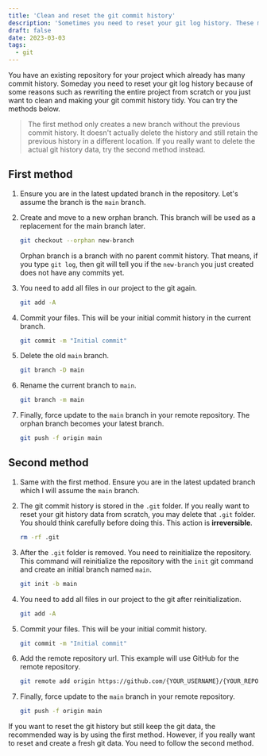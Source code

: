 ```yaml
---
title: 'Clean and reset the git commit history'
description: 'Sometimes you need to reset your git log history. These methods making your branch has a fresh and clean git history state without the previous history log'
draft: false
date: 2023-03-03
tags:
  - git
---
```


You have an existing repository for your project which already has many commit history. Someday you need to reset your git log history because of some reasons such as rewriting the entire project from scratch or you just want to clean and making your git commit history tidy. You can try the methods below.

> The first method only creates a new branch without the previous commit history. It doesn't actually delete the history and still retain the previous history in a different location. If you really want to delete the actual git history data, try the second method instead.

## First method

1. Ensure you are in the latest updated branch in the repository. Let's assume the branch is the `main` branch.
2. Create and move to a new orphan branch. This branch will be used as a replacement for the main branch later.

   ```bash
   git checkout --orphan new-branch
   ```

   Orphan branch is a branch with no parent commit history. That means, if you type `git log`, then git will tell you if the `new-branch` you just created does not have any commits yet.

3. You need to add all files in our project to the git again.

   ```bash
   git add -A
   ```

4. Commit your files. This will be your initial commit history in the current branch.

   ```bash
   git commit -m "Initial commit"
   ```

5. Delete the old `main` branch.

   ```bash
   git branch -D main
   ```

6. Rename the current branch to `main`.

   ```bash
   git branch -m main
   ```

7. Finally, force update to the `main` branch in your remote repository. The orphan branch becomes your latest branch.

   ```bash
   git push -f origin main
   ```

## Second method

1. Same with the first method. Ensure you are in the latest updated branch which I will assume the `main` branch.
2. The git commit history is stored in the `.git` folder. If you really want to reset your git history data from scratch, you may delete that `.git` folder. You should think carefully before doing this. This action is **irreversible**.

   ```bash
   rm -rf .git
   ```

3. After the `.git` folder is removed. You need to reinitialize the repository. This command will reinitialize the repository with the `init` git command and create an initial branch named `main`.

   ```bash
   git init -b main
   ```

4. You need to add all files in our project to the git after reinitialization.

   ```bash
   git add -A
   ```

5. Commit your files. This will be your initial commit history.

   ```bash
   git commit -m "Initial commit"
   ```

6. Add the remote repository url. This example will use GitHub for the remote repository.

   ```bash
   git remote add origin https://github.com/{YOUR_USERNAME}/{YOUR_REPOSITORY}.git
   ```

7. Finally, force update to the `main` branch in your remote repository.

   ```bash
   git push -f origin main
   ```

If you want to reset the git history but still keep the git data, the recommended way is by using the first method. However, if you really want to reset and create a fresh git data. You need to follow the second method.
